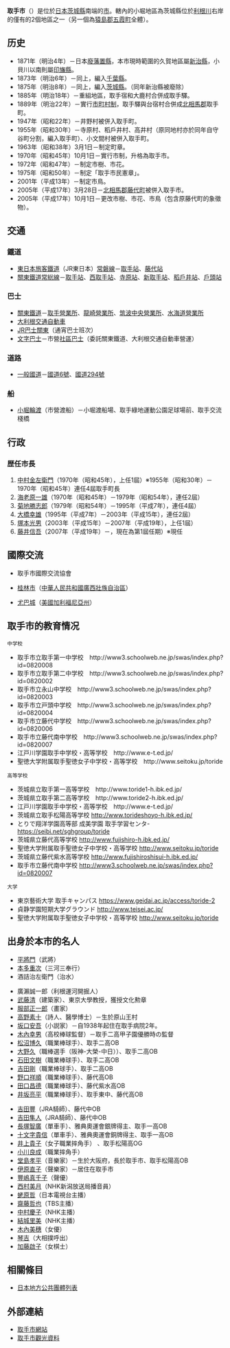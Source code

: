 {{日本都市
|自治體名=取手市
|圖像=[[File:小堀の渡し_001.JPG|240px]]
|圖像說明=[[小堀渡船碼頭|小堀渡船碼頭]]與[[利根川|利根川]]
|市章=
|日文原名=取手市
|平假名=とりでし
|羅馬字拼音=Toride-shi
|都道府縣=茨城縣
|支廳=
|編號=08217-1
|面積=69.94
|邊界未定=
|人口=103,577
|統計時間=2021年11月1日
|自治體=[[守谷市|守谷市]]、[[龍崎市|龍崎市]]、[[利根町|利根町]]、[[築波未來市|築波未來市]]<br />[[千葉縣|千葉縣]]：[[我孫子市|我孫子市]]、[[柏市|柏市]]
|樹=[[木犀|木犀]]、[[月桂|月桂]]
|花=[[杜鵑花屬|杜鵑]]、[[紫藤|紫藤]]
|鳥=[[長尾林鴞|長尾林鴞]]、[[普通翠鳥|普通翠鳥]]
|其他象徵物=
|其他象徵=
|郵遞區號=302-8585
|市長=藤井信吾
|所在地=取手市寺田5139
|電話號碼=0297-74-2141
|外部連結=http://www.city.toride.ibaraki.jp/
|經度=
|緯度=
|地圖=[[File:Toride_in_Ibaraki_Prefecture_Ja.svg|275px]]
|注記= 
|}}

'''取手市'''（{{jpn|j=取手市|hg=とりでし|rm=Torite shi|f=y}}）是位於[[日本|日本]][[茨城縣|茨城縣]]南端的[[市|市]]。轄內的小堀地區為茨城縣位於[[利根川|利根川]]右岸的僅有的2個地區之一（另一個為[[猿島郡|猿島郡]][[五霞町|五霞町]]全體）。

== 历史 ==
* 1871年（明治4年）－日本[[廢藩置縣|廢藩置縣]]，本市現時範圍的久賀地區屬[[新治縣|新治縣]]，小貝川以南則屬[[印旛縣|印旛縣]]。
* 1873年（明治6年）－同上，編入[[千葉縣|千葉縣]]。
* 1875年（明治8年）－同上，編入[[茨城縣|茨城縣]]。（同年新治縣被廢除）
* 1885年（明治18年）－重組地區，取手宿和大鹿村合併成取手驛。
* 1889年（明治22年）－實行[[市町村制|市町村制]]，取手驛與台宿村合併成[[北相馬郡|北相馬郡]]取手町。
* 1947年（昭和22年）－井野村被併入取手町。
* 1955年（昭和30年）－寺原村、稻戶井村、高井村（原同地村亦於同年自守谷町分割，編入取手町）、小文間村被併入取手町。
* 1963年（昭和38年）3月1日－制定町章。
* 1970年（昭和45年）10月1日－實行市制，升格為取手市。
* 1972年（昭和47年）－制定市樹、市花。
* 1975年（昭和50年）－制定「取手市民憲章」。
* 2001年（平成13年）－制定市鳥。
* 2005年（平成17年）3月28日－[[北相馬郡|北相馬郡]][[藤代町|藤代町]]被併入取手市。
* 2005年（平成17年）10月1日－更改市樹、市花、市鳥（包含原藤代町的象徵物）。

== 交通 ==
=== 鐵道 ===
* [[東日本旅客鐵道|東日本旅客鐵道]]（JR東日本）[[常磐線|常磐線]]－[[取手站|取手站]]、[[藤代站|藤代站]]
* [[關東鐵道|關東鐵道]][[常総線|常総線]]－[[取手站|取手站]]、[[西取手站|西取手站]]、[[寺原站|寺原站]]、[[新取手站|新取手站]]、[[稻戶井站|稻戶井站]]、[[戶頭站|戶頭站]]

=== 巴士 ===
* [[關東鐵道|關東鐵道]]－[[關東鐵道取手營業所|取手營業所]]、[[關東鐵道龍崎營業所|龍崎營業所]]、[[關東鐵道筑波中央營業所|筑波中央營業所]]、[[關東鐵道水海道營業所|水海道營業所]]
* [[大利根交通自動車|大利根交通自動車]]
* [[JR巴士關東|JR巴士關東]]（通宵巴士班次）
* [[取手市社區巴士|文字巴士]]－市營[[社區巴士|社區巴士]]（委託關東鐵道、大利根交通自動車營運）

=== 道路 ===
* [[一般國道|一般國道]]－[[國道6號_(日本)|國道6號]]、[[國道294號|國道294號]]

=== 船 ===
* [[小堀輪渡|小堀輪渡]]（市營渡船）－小堀渡船場、取手綠地運動公園足球場前、取手交流棧橋

== 行政 ==
=== 歴任市長 ===
# [[中村金左衛門|中村金左衛門]]（1970年（昭和45年），上任1屆）※1955年（昭和30年）－1970年（昭和45年）連任4屆取手町長
# [[海老原一雄|海老原一雄]]（1970年（昭和45年）－1979年（昭和54年），連任2屆）
# [[菊地勝志郎|菊地勝志郎]]（1979年（昭和54年）－1995年（平成7年），連任4屆）
# [[大橋幸雄|大橋幸雄]]（1995年（平成7年）－2003年（平成15年），連任2屆）
# [[塚本光男|塚本光男]]（2003年（平成15年）－2007年（平成19年），上任1屆）
# [[藤井信吾|藤井信吾]]（2007年（平成19年）－，現在為第1屆任期）※現任

== 國際交流 ==
* 取手市國際交流協會
* {{flagicon|PRC}}[[桂林市|桂林市]]（[[中華人民共和國|中華人民共和國]][[廣西壯族自治區|廣西壯族自治區]]）
* {{flagicon|USA}}[[尤巴城_(加利福尼亞州)|尤巴城]]（[[美國|美國]][[加利福尼亞州|加利福尼亞州]]）

==取手市的教育情况==
 中学校
*取手市立取手第一中学校　http://www3.schoolweb.ne.jp/swas/index.php?id=0820008{{Wayback|url=http://www3.schoolweb.ne.jp/swas/index.php?id=0820008 |date=20161128044946 }}
*取手市立取手第二中学校　http://www3.schoolweb.ne.jp/swas/index.php?id=0820002{{Wayback|url=http://www3.schoolweb.ne.jp/swas/index.php?id=0820002 |date=20160630190928 }}
*取手市立永山中学校　http://www3.schoolweb.ne.jp/swas/index.php?id=0820003{{Wayback|url=http://www3.schoolweb.ne.jp/swas/index.php?id=0820003 |date=20160402160845 }}
*取手市立戸頭中学校　http://www3.schoolweb.ne.jp/swas/index.php?id=0820004{{Wayback|url=http://www3.schoolweb.ne.jp/swas/index.php?id=0820004 |date=20160630202451 }}
*取手市立藤代中学校　http://www3.schoolweb.ne.jp/swas/index.php?id=0820006{{Wayback|url=http://www3.schoolweb.ne.jp/swas/index.php?id=0820006 |date=20160630202615 }}
*取手市立藤代南中学校　http://www3.schoolweb.ne.jp/swas/index.php?id=0820007{{Wayback|url=http://www3.schoolweb.ne.jp/swas/index.php?id=0820007 |date=20200804022550 }}
*江戸川学園取手中学校・高等学校　http://www.e-t.ed.jp/{{Wayback|url=http://www.e-t.ed.jp/ |date=20200527084321 }}
*聖徳大学附属取手聖徳女子中学校・高等学校　http://www.seitoku.jp/toride{{Wayback|url=http://www.seitoku.jp/toride |date=20190521143021 }}
 高等学校
*茨城県立取手第一高等学校　http://www.toride1-h.ibk.ed.jp/{{Wayback|url=http://www.toride1-h.ibk.ed.jp/ |date=20200517102046 }}
*茨城県立取手第二高等学校　http://www.toride2-h.ibk.ed.jp/{{Wayback|url=http://www.toride2-h.ibk.ed.jp/ |date=20200517160658 }}
*江戸川学園取手中学校・高等学校　http://www.e-t.ed.jp/{{Wayback|url=http://www.e-t.ed.jp/ |date=20200527084321 }}
*茨城県立取手松陽高等学校 http://www.torideshoyo-h.ibk.ed.jp/{{Wayback|url=http://www.torideshoyo-h.ibk.ed.jp/ |date=20200517234016 }}
*とりで翔洋学園高等部 成美学園 取手学習センタ- https://seibi.net/sghgroup/toride{{Wayback|url=https://seibi.net/sghgroup/toride |date=20190419092232 }}
*茨城県立藤代高等学校 http://www.fujishiro-h.ibk.ed.jp/{{Wayback|url=http://www.fujishiro-h.ibk.ed.jp/ |date=20200517163644 }}
*聖徳大学附属取手聖徳女子中学校・高等学校 http://www.seitoku.jp/toride{{Wayback|url=http://www.seitoku.jp/toride |date=20190521143021 }}
*茨城県立藤代紫水高等学校 http://www.fujishiroshisui-h.ibk.ed.jp/{{Wayback|url=http://www.fujishiroshisui-h.ibk.ed.jp/ |date=20200603180223 }}
* 取手市立藤代南中学校 http://www3.schoolweb.ne.jp/swas/index.php?id=0820007{{Wayback|url=http://www3.schoolweb.ne.jp/swas/index.php?id=0820007 |date=20200804022550 }}
 大学
*東京藝術大学 取手キャンパス https://www.geidai.ac.jp/access/toride-2{{Wayback|url=https://www.geidai.ac.jp/access/toride-2 |date=20200129145132 }}
*貞静学園短期大学グラウンド http://www.teisei.ac.jp/{{Wayback|url=http://www.teisei.ac.jp/ |date=20200221141425 }}
*聖徳大学附属取手聖徳女子中学校・高等学校 http://www.seitoku.jp/toride{{Wayback|url=http://www.seitoku.jp/toride |date=20190521143021 }}

== 出身於本市的名人 ==
{{col-begin}}
{{col-2}}
* [[平將門|平將門]]（武將）
* [[本多重次|本多重次]]（三河三奉行）
* 酒詰治左衛門（治水）

* 廣瀨誠一郎（利根運河開掘人）
* [[武藤清|武藤清]]（建築家）、東京大學教授，獲授文化勲章
* [[服部正一郎|服部正一郎]]（畫家）
* [[高野素十|高野素十]]（詩人、醫學博士）－生於原山王村
* [[坂口安吾|坂口安吾]]（小説家）－自1938年起住在取手病院2年。
* [[木內幸男|木內幸男]]（高校棒球監督）－取手二高甲子園優勝時の監督
* [[松沼博久|松沼博久]]（職業棒球手）、取手二高OB 
* [[大野久_(棒球)|大野久]]（職棒選手（阪神-大榮-中日））、取手二高OB   
* [[石田文樹|石田文樹]]（職業棒球手）、取手二高OB   
* [[吉田剛|吉田剛]]（職業棒球手）、取手二高OB   
* [[野口祥順|野口祥順]]（職業棒球手）、藤代高OB   
* [[田口昌德|田口昌德]]（職業棒球手）、藤代紫水高OB   
* [[井坂亮平|井坂亮平]]（職業棒球手）、取手東中、藤代高OB
{{col-2}}
* [[吉田豐_(騎師)|吉田豐]]（JRA騎師）、藤代中OB   
* [[吉田隼人|吉田隼人]]（JRA騎師）、藤代中OB   
* [[長塚智廣|長塚智廣]]（單車手）、雅典奧運會銀牌得主、取手一高OB   
* [[十文字貴信|十文字貴信]]（單車手）、雅典奧運會銅牌得主、取手一高OB   
* [[井上貴子|井上貴子]]（女子職業摔角手） 、取手松陽高OG   
* [[小川良成|小川良成]]（職業摔角手）
* [[堂島孝平|堂島孝平]]（音樂家）－生於大阪府，長於取手市、取手松陽高OB   
* [[伊原直子|伊原直子]]（聲樂家）－居住在取手市
* [[豐嶋真千子|豐嶋真千子]]（聲優）    
* [[西村美月|西村美月]]（NHK新潟放送局播音員）    
* [[蛯原哲|蛯原哲]]（日本電視台主播）    
* [[齋藤哲也|齋藤哲也]]（TBS主播）  
* [[中村慶子|中村慶子]]（NHK主播）
* [[結城里美|結城里美]]（NHK主播）
* [[木內美穗|木內美穗]]（女優）
* [[琴吉_(呼出)|琴吉]]（大相撲呼出）
* [[加藤啟子_(圍棋棋士)|加藤啟子]]（女棋士）
{{col-end}}

== 相關條目 ==
{{commonscat|Toride, Ibaraki}}
* [[日本地方公共團體列表|日本地方公共團體列表]]

== 外部連結 ==
* [http://www.city.toride.ibaraki.jp/ 取手市網站]{{Wayback|url=http://www.city.toride.ibaraki.jp/ |date=20031002183452 }}{{ja}}
* [http://www.toride-kankou.net/ 取手市觀光資料]{{Wayback|url=http://www.toride-kankou.net/ |date=20100227085835 }}{{ja}}

{{茨城縣}}{{Authority control}}